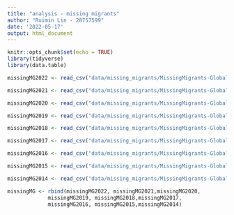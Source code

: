 ```yaml
---
title: "analysis - missing migrants"
author: "Ruimin Lin - 28757599"
date: '2022-05-17'
output: html_document
---
```


```r
knitr::opts_chunk$set(echo = TRUE)
library(tidyverse)
library(data.table)
```

```r
missingMG2022 <- read_csv("data/missing_migrants/MissingMigrants-Global-2022-05-10--19_05_02.csv")

missingMG2021 <- read_csv("data/missing_migrants/MissingMigrants-Global-2022-05-10--21_27_42.csv")

missingMG2020 <- read_csv("data/missing_migrants/MissingMigrants-Global-2022-05-11--13_33_08.csv")

missingMG2019 <- read_csv("data/missing_migrants/MissingMigrants-Global-2022-05-10--22_06_47.csv")

missingMG2018 <- read_csv("data/missing_migrants/MissingMigrants-Global-2022-05-10--22_06_56.csv")

missingMG2017 <- read_csv("data/missing_migrants/MissingMigrants-Global-2022-05-10--23_37_54.csv")

missingMG2016 <- read_csv("data/missing_migrants/MissingMigrants-Global-2022-05-11--13_35_18.csv")

missingMG2015 <- read_csv("data/missing_migrants/MissingMigrants-Global-2022-05-11--13_34_24.csv")

missingMG2014 <- read_csv("data/missing_migrants/MissingMigrants-Global-2022-05-11--13_33_54.csv")

missingMG <- rbind(missingMG2022, missingMG2021,missingMG2020,
             missingMG2019, missingMG2018,missingMG2017,
             missingMG2016, missingMG2015,missingMG2014)
```

